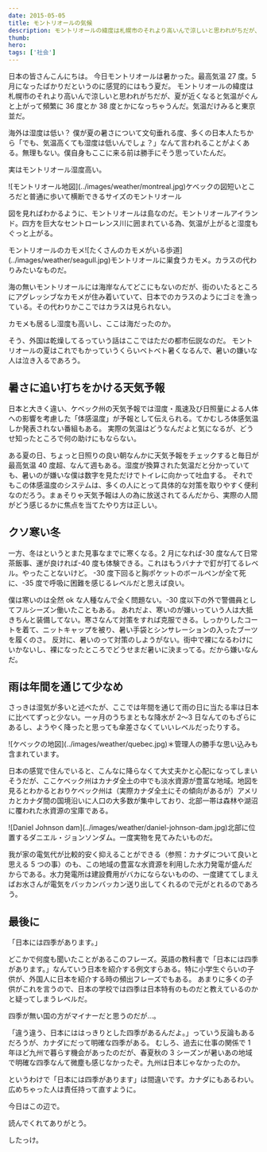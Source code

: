 ```yaml
---
date: 2015-05-05
title: モントリオールの気候
description: モントリオールの緯度は札幌市のそれより高いんで涼しいと思われがちだが、夏が近くなると気温がぐんと上がって頻繁に36度とか38度とかになっちゃうんだ。
thumb:
hero:
tags: ['社会']
---
```


日本の皆さんこんにちは。 今日モントリオールは暑かった。最高気温 27 度。5 月になったばかりだというのに感覚的にはもう夏だ。
モントリオールの緯度は札幌市のそれより高いんで涼しいと思われがちだが、夏が近くなると気温がぐんと上がって頻繁に 36 度とか 38 度とかになっちゃうんだ。気温だけみると東京並だ。

海外は湿度は低い？
僕が夏の暑さについて文句垂れる度、多くの日本人たちから「でも、気温高くても湿度は低いんでしょ？」なんて言われることがよくある。無理もない。僕自身もここに来る前は勝手にそう思っていたんだ。

実はモントリオール湿度高い。

<div>
  ![モントリオール地図](../images/weather/montreal.jpg)ケベックの図短いところだと普通に歩いて横断できるサイズのモントリオール
</div>

図を見ればわかるように、モントリオールは島なのだ。モントリオールアイランド。四方を巨大なセントローレンス川に囲まれている為、気温が上がると湿度もぐっと上がる。

<div>
  モントリオールのカモメ![たくさんのカモメがいる歩道](../images/weather/seagull.jpg)モントリオールに巣食うカモメ。カラスの代わりみたいなものだ。
</div>

海の無いモントリオールには海岸なんてどこにもないのだが、街のいたるところにアグレッシブなカモメが住み着いていて、日本でのカラスのようにゴミを漁っている。その代わりかここではカラスは見られない。

カモメも居るし湿度も高いし、ここは海だったのか。

そう、外国は乾燥してるっていう話はここではただの都市伝説なのだ。
モントリオールの夏はこれでもかっていうくらいベトベト暑くなるんで、暑いの嫌いな人は泣き入るであろう。

## 暑さに追い打ちをかける天気予報

日本と大きく違い、ケベック州の天気予報では湿度・風速及び日照量による人体への影響を考慮した「体感温度」が予報として伝えられる。てかむしろ体感気温しか発表されない番組もある。
実際の気温はどうなんだよと気になるが、どうせ知ったところで何の助けにもならない。

ある夏の日、ちょっと日照りの良い朝なんかに天気予報をチェックすると毎日が最高気温 40 度超、なんて週もある。湿度が換算された気温だと分かっていても、暑いのが嫌いな僕は数字を見ただけでトイレに向かって吐血する。
それでもこの体感温度のシステムは、多くの人にとって具体的な対策を取りやすく便利なのだろう。まぁそりゃ天気予報は人の為に放送されてるんだから、実際の人間がどう感じるかに焦点を当てたやり方は正しい。

## クソ寒い冬

一方、冬はというとまた見事なまでに寒くなる。2 月になれば-30 度なんて日常茶飯事、運が良ければ-40 度も体験できる。これはもうバナナで釘が打てるレベル。やったことないけど。
-30 度下回ると胸ポケットのボールペンが全て死に、-35 度で呼吸に困難を感じるレベルだと思えば良い。

僕は寒いのは全然 ok な人種なんで全く問題ない。-30 度以下の外で警備員としてフルシーズン働いたこともある。
あれだよ、寒いのが嫌いっていう人は大抵きちんと装備してない。寒さなんて対策をすれば克服できる。しっかりしたコートを着て、ニットキャップを被り、暑い手袋とシンサレーションの入ったブーツを履くのさ。
反対に、暑いのって対策のしようがない。街中で裸になるわけにいかないし、裸になったところでどうせまだ暑いに決まってる。だから嫌いなんだ。

## 雨は年間を通じて少なめ

さっきは湿気が多いと述べたが、ここでは年間を通じて雨の日に当たる率は日本に比べてずっと少ない。一ヶ月のうちまともな降水が 2〜3 日なんてのもざらにあるし、ようやく降ったと思っても傘差さなくていいレベルだったりする。

<div>
  ![ケベックの地図](../images/weather/quebec.jpg)＊管理人の勝手な思い込みも含まれています。
</div>

日本の感覚で住んでいると、こんなに降らなくて大丈夫かと心配になってしまいそうだが、ここケベック州はカナダ全土の中でも淡水資源が豊富な地域。地図を見るとわかるとおりケベック州は（実際カナダ全土にその傾向があるが）アメリカとカナダ間の国境沿いに人口の大多数が集中しており、北部一帯は森林や湖沼に覆われた水資源の宝庫である。

<div>
  ![Daniel Johnson
  dam](../images/weather/daniel-johnson-dam.jpg)北部に位置するダニエル・ジョンソンダム。一度実物を見てみたいものだ。
</div>

我が家の電気代が比較的安く抑えることができる（参照：カナダについて良いと思える 5 つの事）のも、この地域の豊富な水資源を利用した水力発電が盛んだからである。水力発電所は建設費用がバカにならないものの、一度建ててしまえばお水さんが電気をバッカンバッカン送り出してくれるので元がとれるのであろう。

## 最後に

「日本には四季があります。」

どこかで何度も聞いたことがあるこのフレーズ。英語の教科書で「日本には四季があります。」なんていう日本を紹介する例文すらある。特に小学生ぐらいの子供が、外国人に日本を紹介する時の頻出フレーズでもある。
あまりに多くの子供がこれを言うので、日本の学校では四季は日本特有のものだと教えているのかと疑ってしまうレベルだ。

四季が無い国の方がマイナーだと思うのだが…。

「違う違う、日本にははっきりとした四季があるんだよ。」っていう反論もあるだろうが、カナダにだって明確な四季がある。
むしろ、過去に仕事の関係で 1 年ほど九州で暮らす機会があったのだが、春夏秋の 3 シーズンが暑いあの地域で明確な四季なんて微塵も感じなかったぞ。九州は日本じゃなかったのか。

というわけで「日本には四季があります」は間違いです。カナダにもあるわい。広めちゃった人は責任持って直すように。

今日はこの辺で。

読んでくれてありがとう。

したっけ。
